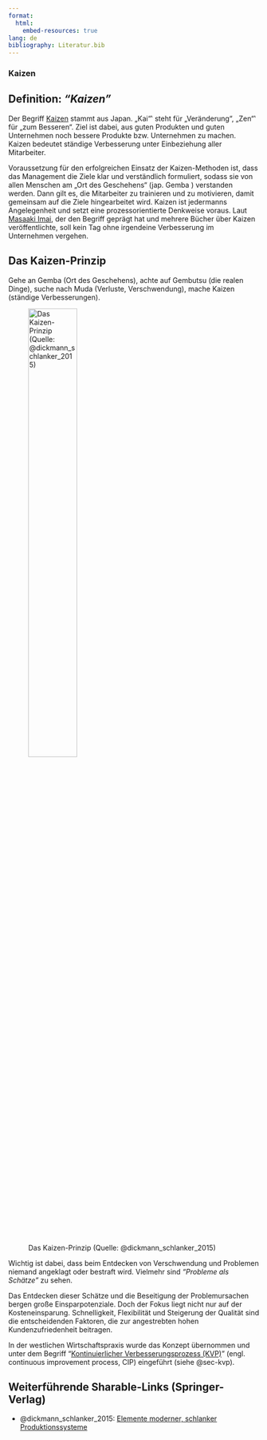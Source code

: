 ```yaml
---
format:
  html:
    embed-resources: true
lang: de
bibliography: Literatur.bib
---
```


<!-- -------------------------------------------------------------------------

                       Kaizen (Methode des Lean-Managements)

-------------------------------------------------------------------------- -->

### Kaizen {#sec-kaizen}

::: {.callout-tip}
## Definition: *"Kaizen"*
Der Begriff [Kaizen](https://de.wikipedia.org/wiki/Kaizen) stammt aus Japan. „Kai“‛ steht für „Veränderung“, „Zen“‛ für „zum Besseren“. Ziel ist dabei, aus guten Produkten und guten Unternehmen noch bessere Produkte bzw. Unternehmen zu machen. Kaizen bedeutet ständige Verbesserung unter Einbeziehung aller Mitarbeiter. 
:::

<!--
Das heißt, Geschäftsleitung, Führungskräfte und Werker bzw. Sachbearbeiter machen mit. 
-->

Voraussetzung für den erfolgreichen Einsatz der Kaizen-Methoden ist, dass das Management die Ziele klar und verständlich formuliert, sodass sie von allen Menschen am „Ort des Geschehens“ (jap. Gemba ) verstanden werden. Dann gilt es, die Mitarbeiter zu trainieren und zu motivieren, damit gemeinsam auf die Ziele hingearbeitet wird. Kaizen ist jedermanns Angelegenheit und setzt eine prozessorientierte Denkweise voraus. Laut [Masaaki Imai](https://en.wikipedia.org/wiki/Masaaki_Imai), der den Begriff geprägt hat und mehrere Bücher über Kaizen veröffentlichte, soll kein Tag ohne irgendeine Verbesserung im Unternehmen vergehen.

::: {.callout-tip}
## Das Kaizen-Prinzip
Gehe an Gemba (Ort des Geschehens), achte auf Gembutsu (die realen Dinge), suche nach Muda (Verluste, Verschwendung), mache Kaizen (ständige Verbesserungen). 
:::

![Das Kaizen-Prinzip (Quelle: @dickmann_schlanker_2015)](images/127947_3_De_1_Fig9_HTML.webp){width=48% #fig-kaizen}

Wichtig ist dabei, dass beim Entdecken von Verschwendung und Problemen niemand angeklagt oder bestraft wird. Vielmehr sind *"Probleme als Schätze"* zu sehen. 

Das Entdecken dieser Schätze und die Beseitigung der Problemursachen bergen große Einsparpotenziale. Doch der Fokus liegt nicht nur auf der Kosteneinsparung. Schnelligkeit, Flexibilität und Steigerung der Qualität sind die entscheidenden Faktoren, die zur angestrebten hohen Kundenzufriedenheit beitragen. 

::: {.callout-important}
In der westlichen Wirtschaftspraxis wurde das Konzept übernommen und unter dem Begriff "[Kontinuierlicher Verbesserungsprozess (KVP)](https://de.wikipedia.org/wiki/Kontinuierlicher_Verbesserungsprozess)" (engl. continuous improvement process, CIP) eingeführt (siehe @sec-kvp).
:::

<!--
Kaizen hat als eine Methode im Toyota-Produktionssystems bewiesen, dass sie einen wichtigen Beitrag zum Erreichen dieser Ziele leisten kann.

Parallel hierzu verbessern sich die Arbeitsbedingungen für die Mitarbeiter. Denn der Einsatz von Kaizen bringt einen Wandel der Unternehmenskultur mit sich. Mehr Eigeninitiative von Seiten der Mitarbeiter wird gefordert und gefördert. Der Handlungsspielraum des Einzelnen weitet sich aus und die Kommunikation wird verbessert. Weniger Stress und mehr Freiraum für Kreativität sind die Folge. 

Damit Kaizen funktioniert, ist es wichtig, dass das entsprechende Know-how vermittelt wird. Sinnvoll sind Qualifizierungsmaßnahmen in den unterschiedlichen Ebenen. Prozessbegleiter, Kaizen-Praktiker und Kaizen-Coaches sorgen dafür, dass der Kaizen-Prozess in Bewegung bleibt. Sie geben das Methodenwissen an die Mitarbeiter weiter. Der Kaizen-Manager als Bindeglied zwischen Gemba und Management koordiniert die Aktivitäten und erstellt in Zusammenarbeit mit Mitarbeitern und Management eine Roadmap, in der die Vorgehensweise festgelegt wird.


<!--
::: {.callout-tip}
## Weiterführende Links

:::
-->

::: {.callout-tip}
## Weiterführende Sharable-Links (Springer-Verlag)

+ @dickmann_schlanker_2015: [Elemente moderner, schlanker Produktionssysteme](https://rdcu.be/dI72u)

:::

<!--
#### Literaturempfehlung

![@dickmann_schlanker_2015: [Schlanker Materialfluss](https://link.springer.com/book/10.1007/978-3-662-44869-4)](images/Dickmann_Schlanker_Materialfluss_978-3-662-44869-4.webp){width=40%}
-->